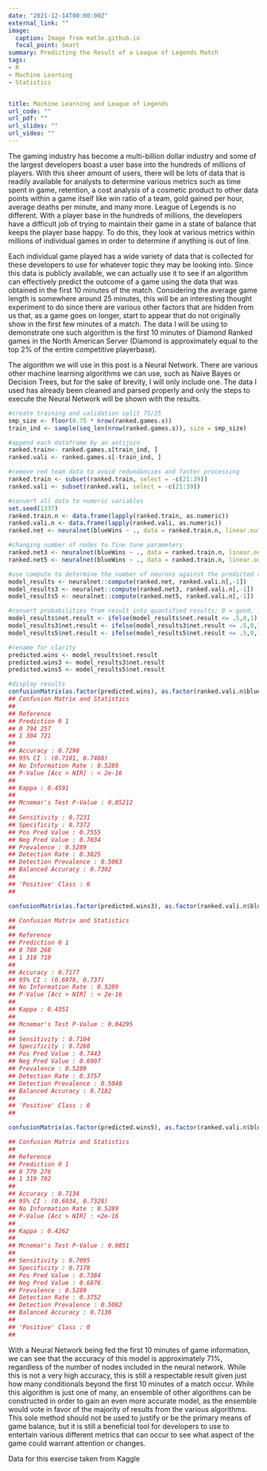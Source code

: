 ```yaml
---
date: "2021-12-14T00:00:00Z"
external_link: ""
image:
  caption: Image from mat3e.github.io
  focal_point: Smart
summary: Predicting the Result of a League of Legends Match
tags:
- R
- Machine Learning
- Statistics 


title: Machine Learning and League of Legends
url_code: ""
url_pdf: ""
url_slides: ""
url_video: ""
---
```


The gaming industry has become a multi-billion dollar industry and some of the largest developers boast a user base into the hundreds of millions of players. With this sheer amount of users, there will be lots of data that is readily available for analysts to determine various metrics such as time spent in game, retention, a cost analysis of a cosmetic product to other data points within a game itself like win ratio of a team, gold gained per hour, average deaths per minute, and many more. League of Legends is no different. With a player base in the hundreds of millions, the developers have a difficult job of trying to maintain their game in a state of balance that keeps the player base happy. To do this, they look at various metrics within millions of individual games in order to determine if anything is out of line. 

Each individual game played has a wide variety of data that is collected for these developers to use for whatever topic they may be looking into. Since this data is publicly available, we can actually use it to see if an algorithm can effectively predict the outcome of a game using the data that was obtained in the first 10 minutes of the match. Considering the average game length is somewhere around 25 minutes, this will be an interesting thought experiment to do since there are various other factors that are hidden from us that, as a game goes on longer, start to appear that do not originally show in the first few minutes of a match. The data I will be using to demonstrate one such algorithm is the first 10 minutes of Diamond Ranked games in the North American Server (Diamond is approximately equal to the top 2% of the entire competitive playerbase).

The algorithm we will use in this post is a Neural Network. There are various other machine learning algorithms we can use, such as Naive Bayes or Decision Trees, but for the sake of brevity, I will only include one. The data I used has already been cleaned and parsed properly and only the steps to execute the Neural Network will be shown with the results. 

```r
#create training and validation split 75/25
smp_size <- floor(0.75 * nrow(ranked.games.s))
train_ind <- sample(seq_len(nrow(ranked.games.s)), size = smp_size)

#append each dataframe by an antijoin
ranked.train<- ranked.games.s[train_ind, ]
ranked.vali <- ranked.games.s[-train_ind, ]

#remove red team data to avoid redundancies and faster processing
ranked.train <- subset(ranked.train, select = -c(21:39))
ranked.vali <- subset(ranked.vali, select = -c(21:39))

#convert all data to numeric variables
set.seed(1337)
ranked.train.n <- data.frame(lapply(ranked.train, as.numeric))
ranked.vali.n <- data.frame(lapply(ranked.vali, as.numeric))
ranked.net <- neuralnet(blueWins ~ ., data = ranked.train.n, linear.output = F, stepmax = 1e7)

#changing number of nodes to fine tune parameters
ranked.net3 <- neuralnet(blueWins ~ ., data = ranked.train.n, linear.output = F, hidden = 3, stepmax = 1e7)
ranked.net5 <- neuralnet(blueWins ~ ., data = ranked.train.n, linear.output = F, hidden = 5, stepmax = 1e7)

#use compute to determine the number of neurons against the predicted result
model_results <- neuralnet::compute(ranked.net, ranked.vali.n[,-1])
model_results3 <- neuralnet::compute(ranked.net3, ranked.vali.n[,-1])
model_results5 <- neuralnet::compute(ranked.net5, ranked.vali.n[,-1])

#convert probabilities from result into quantified results: 0 = good, 1 = bad
model_results$net.result <- ifelse(model_results$net.result <= .5,0,1)
model_results3$net.result <- ifelse(model_results3$net.result <= .5,0,1)
model_results5$net.result <- ifelse(model_results5$net.result <= .5,0,1)

#rename for clarity
predicted.wins <- model_results$net.result
predicted.wins3 <- model_results3$net.result
predicted.wins5 <- model_results5$net.result

#display results
confusionMatrix(as.factor(predicted.wins), as.factor(ranked.vali.n$blueWins))
## Confusion Matrix and Statistics
##
## Reference
## Prediction 0 1
## 0 794 257
## 1 304 721
##
## Accuracy : 0.7298
## 95% CI : (0.7101, 0.7488)
## No Information Rate : 0.5289
## P-Value [Acc > NIR] : < 2e-16
##
## Kappa : 0.4591
##
## Mcnemar's Test P-Value : 0.05212
##
## Sensitivity : 0.7231
## Specificity : 0.7372
## Pos Pred Value : 0.7555
## Neg Pred Value : 0.7034
## Prevalence : 0.5289
## Detection Rate : 0.3825
## Detection Prevalence : 0.5063
## Balanced Accuracy : 0.7302
##
## 'Positive' Class : 0
##

confusionMatrix(as.factor(predicted.wins3), as.factor(ranked.vali.n$blueWins))

## Confusion Matrix and Statistics
##
## Reference
## Prediction 0 1
## 0 780 268
## 1 318 710
##
## Accuracy : 0.7177
## 95% CI : (0.6978, 0.737)
## No Information Rate : 0.5289
## P-Value [Acc > NIR] : < 2e-16
##
## Kappa : 0.4351
##
## Mcnemar's Test P-Value : 0.04295
##
## Sensitivity : 0.7104
## Specificity : 0.7260
## Pos Pred Value : 0.7443
## Neg Pred Value : 0.6907
## Prevalence : 0.5289
## Detection Rate : 0.3757
## Detection Prevalence : 0.5048
## Balanced Accuracy : 0.7182
##
## 'Positive' Class : 0
##

confusionMatrix(as.factor(predicted.wins5), as.factor(ranked.vali.n$blueWins))

## Confusion Matrix and Statistics
##
## Reference
## Prediction 0 1
## 0 779 276
## 1 319 702
##
## Accuracy : 0.7134
## 95% CI : (0.6934, 0.7328)
## No Information Rate : 0.5289
## P-Value [Acc > NIR] : <2e-16
##
## Kappa : 0.4262
##
## Mcnemar's Test P-Value : 0.0851
##
## Sensitivity : 0.7095
## Specificity : 0.7178
## Pos Pred Value : 0.7384
## Neg Pred Value : 0.6876
## Prevalence : 0.5289
## Detection Rate : 0.3752
## Detection Prevalence : 0.5082
## Balanced Accuracy : 0.7136
##
## 'Positive' Class : 0
##

```

With a Neural Network being fed the first 10 minutes of game information, we can see that the accuracy of this model is approximately 71%, regardless of the number of nodes included in the neural network. While this is not a very high accuracy, this is still a respectable result given just how many conditionals beyond the first 10 minutes of a match occur. While this algorithm is just one of many, an ensemble of other algorithms can be constructed in order to gain an even more accurate model, as the ensemble would vote in favor of the majority of results from the various algorithms. This sole method should not be used to justify or be the primary means of game balance, but it is still a beneficial tool for developers to use to entertain various different metrics that can occur to see what aspect of the game could warrant attention or changes.  

Data for this exercise taken from Kaggle 







